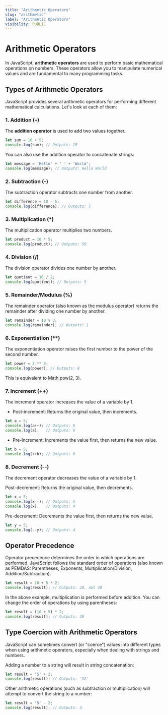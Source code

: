 ```yaml
---
title: "Arithmetic Operators"
slug: "arithmetic"
label: "Arithmetic Operators"
visibility: PUBLIC
---
```


# Arithmetic Operators

In JavaScript, **arithmetic operators** are used to perform basic mathematical operations on numbers. These operators allow you to manipulate numerical values and are fundamental to many programming tasks.

## Types of Arithmetic Operators

JavaScript provides several arithmetic operators for performing different mathematical calculations. Let's look at each of them:

### 1. Addition (`+`)

The **addition operator** is used to add two values together.

```js
let sum = 10 + 5;
console.log(sum); // Outputs: 15
```
You can also use the addition operator to concatenate strings:

```js
let message = 'Hello' + ' ' + 'World';
console.log(message); // Outputs: Hello World
```

### 2. Subtraction (-)
The subtraction operator subtracts one number from another.

```js
let difference = 10 - 5;
console.log(difference); // Outputs: 5
```

### 3. Multiplication (*)
The multiplication operator multiplies two numbers.

```js
let product = 10 * 5;
console.log(product); // Outputs: 50
```

### 4. Division (/)
The division operator divides one number by another.

```js
let quotient = 10 / 2;
console.log(quotient); // Outputs: 5
```

### 5. Remainder/Modulus (%)
The remainder operator (also known as the modulus operator) returns the remainder after dividing one number by another.

```js
let remainder = 10 % 3;
console.log(remainder); // Outputs: 1
```

### 6. Exponentiation (**)
The exponentiation operator raises the first number to the power of the second number.

```js
let power = 2 ** 3;
console.log(power); // Outputs: 8
```

This is equivalent to Math.pow(2, 3).

### 7. Increment (++)
The increment operator increases the value of a variable by 1.

* Post-increment: Returns the original value, then increments.

```js
let a = 5;
console.log(a++); // Outputs: 5
console.log(a);   // Outputs: 6
```

* Pre-increment: Increments the value first, then returns the new value.

```js
let b = 5;
console.log(++b); // Outputs: 6
```

### 8. Decrement (--)
The decrement operator decreases the value of a variable by 1.

Post-decrement: Returns the original value, then decrements.

```js
let x = 5;
console.log(x--); // Outputs: 5
console.log(x);   // Outputs: 4
```

Pre-decrement: Decrements the value first, then returns the new value.

```js
let y = 5;
console.log(--y); // Outputs: 4
```

## Operator Precedence
Operator precedence determines the order in which operations are performed. JavaScript follows the standard order of operations (also known as PEMDAS: Parentheses, Exponents, Multiplication/Division, Addition/Subtraction).

```js
let result = 10 + 5 * 2;
console.log(result); // Outputs: 20, not 30
```
In the above example, multiplication is performed before addition. You can change the order of operations by using parentheses:

```js
let result = (10 + 5) * 2;
console.log(result); // Outputs: 30
```

## Type Coercion with Arithmetic Operators
JavaScript can sometimes convert (or "coerce") values into different types when using arithmetic operators, especially when dealing with strings and numbers.

Adding a number to a string will result in string concatenation:

```js
let result = '5' + 2;
console.log(result); // Outputs: '52'
```

Other arithmetic operations (such as subtraction or multiplication) will attempt to convert the string to a number:

```js
let result = '5' - 2;
console.log(result); // Outputs: 3
```